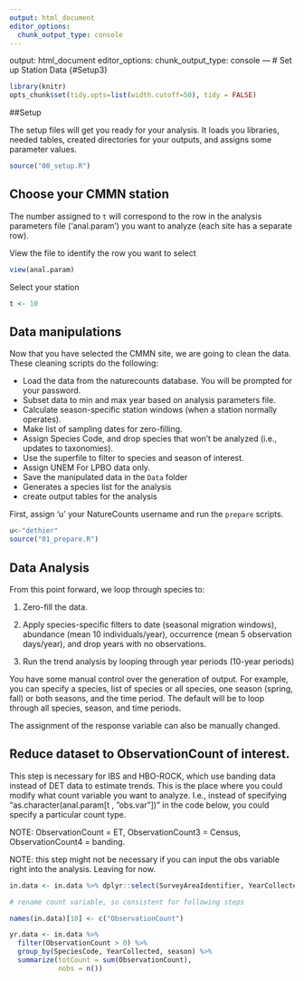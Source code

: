 ```yaml
---
output: html_document
editor_options: 
  chunk_output_type: console
---
```

output: html_document
editor_options: 
  chunk_output_type: console
---
# Set up Station Data {#Setup3}

```r

library(knitr)
opts_chunk$set(tidy.opts=list(width.cutoff=50), tidy = FALSE)

```

##Setup

The setup files will get you ready for your analysis. It loads you libraries, needed tables, created directories for your outputs, and assigns some parameter values. 

```r

source("00_setup.R")

```

## Choose your CMMN station {#Setup3.1}

The number assigned to `t` will correspond to the row in the analysis parameters file ('anal.param') you want to analyze (each site has a separate row).

View the file to identify the row you want to select
```r

view(anal.param)

```

Select your station
```r

t <- 10

```

## Data manipulations {#Setup3.2}

Now that you have selected the CMMN site, we are going to clean the data. These cleaning scripts do the following: 

  - Load the data from the naturecounts database. You will be prompted for your password.
  - Subset data to min and max year based on analysis parameters file.
  - Calculate season-specific station windows (when a station normally operates).
  - Make list of sampling dates for zero-filling.
  - Assign Species Code, and drop species that won't be analyzed (i.e., updates to taxonomies).
  - Use the superfile to filter to species and season of interest.
  - Assign UNEM For LPBO data only.
  - Save the manipulated data in the `Data` folder
  - Generates a species list for the analysis
  - create output tables for the analysis
  
First, assign 'u' your NatureCounts username and run the `prepare` scripts.

```r
  
u<-"dethier" 
source("01_prepare.R")

```

## Data Analysis

From this point forward, we loop through species to:

1) Zero-fill the data. 

2) Apply species-specific filters to date (seasonal migration windows), abundance (mean 10 individuals/year), occurrence (mean 5 observation days/year), and drop years with no observations.

3) Run the trend analysis by looping through year periods (10-year periods)

You have some manual control over the generation of output. For example, you can specify a species, list of species or all species, one season (spring, fall) or both seasons, and the time period. The default will be to loop through all species, season, and time periods. 

The assignment of the response variable can also be manually changed. 


## Reduce dataset to ObservationCount of interest.  

This step is necessary for IBS and HBO-ROCK, which use banding data instead of DET data to estimate trends.  This is the place where you could modify what count variable you want to analyze.  I.e., instead of specifying "as.character(anal.param[t , "obs.var"])" in the code below, you could specify a particular count type. 

NOTE: ObservationCount = ET, ObservationCount3 = Census, ObservationCount4 = banding.

NOTE: this step might not be necessary if you can input the obs variable right into the analysis. Leaving for now.

```r

in.data <- in.data %>% dplyr::select(SurveyAreaIdentifier, YearCollected, MonthCollected, DayCollected, date, doy, season, SpeciesCode, species_id, as.character(anal.param[t , "obs.var"]), start_date, end_date, analysis_code, lpbo_combine) 

# rename count variable, so consistent for following steps

names(in.data)[10] <- c("ObservationCount") 

yr.data <- in.data %>%
  filter(ObservationCount > 0) %>%
  group_by(SpeciesCode, YearCollected, season) %>%
  summarize(totCount = sum(ObservationCount),
            nobs = n())



```
